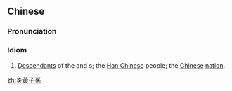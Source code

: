 {{also|炎黄子孙}}
==Chinese==
{{zh-forms|s=炎黄子孙|type=22}}
{{wikipedia|lang=zh}}

===Pronunciation===
{{zh-pron
|m=yánhuáng zǐsūn
|c=jim4 wong4 zi2 syun1
|mn=iām-hông-chú-sun
|cat=id
}}

===Idiom===
{{zh-idiom}}

# [[descendant|Descendant]]s of the {{w|Yan Emperor|Yan}} and {{w|Yellow Emperor}}s; the [[Han Chinese]] people; the [[Chinese]] [[nation]].

[[zh:炎黃子孫]]